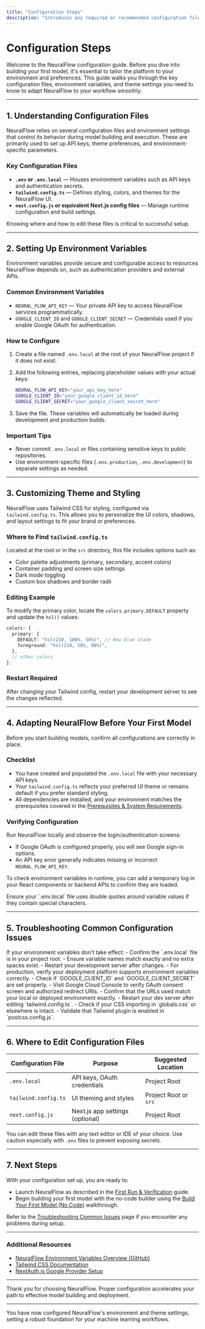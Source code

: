 ```yaml
---
title: "Configuration Steps"
description: "Introduces any required or recommended configuration files (such as environment variables or theme settings) with guidance on where to find and edit them. Covers the basics of adapting NeuralFlow to your needs prior to first model-building."
---
```


# Configuration Steps

Welcome to the NeuralFlow configuration guide. Before you dive into building your first model, it's essential to tailor the platform to your environment and preferences. This guide walks you through the key configuration files, environment variables, and theme settings you need to know to adapt NeuralFlow to your workflow smoothly.

---

## 1. Understanding Configuration Files

NeuralFlow relies on several configuration files and environment settings that control its behavior during model building and execution. These are primarily used to set up API keys, theme preferences, and environment-specific parameters.

### Key Configuration Files

- **`.env` or `.env.local`** — Houses environment variables such as API keys and authentication secrets.
- **`tailwind.config.ts`** — Defines styling, colors, and themes for the NeuralFlow UI.
- **`next.config.js` or equivalent Next.js config files** — Manage runtime configuration and build settings.

Knowing where and how to edit these files is critical to successful setup.

---

## 2. Setting Up Environment Variables

Environment variables provide secure and configurable access to resources NeuralFlow depends on, such as authentication providers and external APIs.

### Common Environment Variables

- `NEURAL_FLOW_API_KEY` — Your private API key to access NeuralFlow services programmatically.
- `GOOGLE_CLIENT_ID` and `GOOGLE_CLIENT_SECRET` — Credentials used if you enable Google OAuth for authentication.

### How to Configure

1. Create a file named `.env.local` at the root of your NeuralFlow project if it does not exist.

2. Add the following entries, replacing placeholder values with your actual keys:

   ```bash
   NEURAL_FLOW_API_KEY="your_api_key_here"
   GOOGLE_CLIENT_ID="your_google_client_id_here"
   GOOGLE_CLIENT_SECRET="your_google_client_secret_here"
   ```

3. Save the file. These variables will automatically be loaded during development and production builds.

### Important Tips

- Never commit `.env.local` or files containing sensitive keys to public repositories.
- Use environment-specific files (`.env.production`, `.env.development`) to separate settings as needed.

---

## 3. Customizing Theme and Styling

NeuralFlow uses Tailwind CSS for styling, configured via `tailwind.config.ts`. This allows you to personalize the UI colors, shadows, and layout settings to fit your brand or preferences.

### Where to Find `tailwind.config.ts`

Located at the root or in the `src` directory, this file includes options such as:

- Color palette adjustments (primary, secondary, accent colors)
- Container padding and screen size settings
- Dark mode toggling
- Custom box shadows and border radii

### Editing Example

To modify the primary color, locate the `colors.primary.DEFAULT` property and update the `hsl()` values:

```ts
colors: {
  primary: {
    DEFAULT: "hsl(210, 100%, 56%)", // New blue shade
    foreground: "hsl(210, 50%, 98%)",
  },
  // other colors
},
```

### Restart Required

After changing your Tailwind config, restart your development server to see the changes reflected.

---

## 4. Adapting NeuralFlow Before Your First Model

Before you start building models, confirm all configurations are correctly in place.

### Checklist

- You have created and populated the `.env.local` file with your necessary API keys.
- Your `tailwind.config.ts` reflects your preferred UI theme or remains default if you prefer standard styling.
- All dependencies are installed, and your environment matches the prerequisites covered in the [Prerequisites & System Requirements](/getting-started/setup-and-installation/prerequisites).

### Verifying Configuration

Run NeuralFlow locally and observe the login/authentication screens:

- If Google OAuth is configured properly, you will see Google sign-in options.
- An API key error generally indicates missing or incorrect `NEURAL_FLOW_API_KEY`.

To check environment variables in runtime, you can add a temporary log in your React components or backend APIs to confirm they are loaded.

<Tip>
Ensure your `.env.local` file uses double quotes around variable values if they contain special characters.
</Tip>

---

## 5. Troubleshooting Common Configuration Issues

<AccordionGroup title="Common Configuration Issues">  
<Accordion title="Environment Variables Not Loading">  
If your environment variables don't take effect:  
- Confirm the `.env.local` file is in your project root.  
- Ensure variable names match exactly and no extra spaces exist.  
- Restart your development server after changes.  
- For production, verify your deployment platform supports environment variables correctly.  
</Accordion>  
<Accordion title="Google OAuth Fails to Authenticate">  
- Check if `GOOGLE_CLIENT_ID` and `GOOGLE_CLIENT_SECRET` are set properly.  
- Visit Google Cloud Console to verify OAuth consent screen and authorized redirect URIs.  
- Confirm that the URLs used match your local or deployed environment exactly.  
</Accordion>  
<Accordion title="Tailwind Styles Not Updating">  
- Restart your dev server after editing `tailwind.config.ts`.  
- Check if your CSS importing in `globals.css` or elsewhere is intact.  
- Validate that Tailwind plugin is enabled in `postcss.config.js`.  
</Accordion>  
</AccordionGroup>

---

## 6. Where to Edit Configuration Files

| Configuration File | Purpose                          | Suggested Location       |
|--------------------|--------------------------------|-------------------------|
| `.env.local`       | API keys, OAuth credentials      | Project Root            |
| `tailwind.config.ts` | UI theming and styles           | Project Root or `src`   |
| `next.config.js`    | Next.js app settings (optional) | Project Root            |

You can edit these files with any text editor or IDE of your choice. Use caution especially with `.env` files to prevent exposing secrets.

---

## 7. Next Steps

With your configuration set up, you are ready to:

- Launch NeuralFlow as described in the [First Run & Verification](/getting-started/setup-and-installation/first-run) guide.
- Begin building your first model with the no-code builder using the [Build Your First Model (No Code)](/guides/core-workflows/first-model) walkthrough.

Refer to the [Troubleshooting Common Issues](/getting-started/configuration-and-troubleshooting/troubleshooting) page if you encounter any problems during setup.

---

### Additional Resources

- [NeuralFlow Environment Variables Overview (GitHub)](https://github.com/thedevflex/neuralflow)
- [Tailwind CSS Documentation](https://tailwindcss.com/docs/configuration)
- [NextAuth.js Google Provider Setup](https://next-auth.js.org/providers/google)

---

Thank you for choosing NeuralFlow. Proper configuration accelerates your path to effective model building and deployment.


---

<Check>
You have now configured NeuralFlow's environment and theme settings, setting a robust foundation for your machine learning workflows.
</Check>
